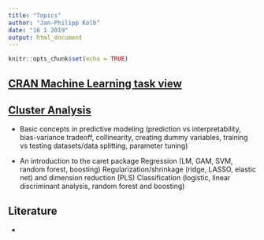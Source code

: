 ```yaml
---
title: "Topics"
author: "Jan-Philipp Kolb"
date: "16 1 2019"
output: html_document
---
```


```r
knitr::opts_chunk$set(echo = TRUE)
```

## [CRAN Machine Learning task view](https://cran.r-project.org/web/views/MachineLearning.html)





## [Cluster Analysis](http://zevross.com/blog/machine-learning-r-workshop/)


- Basic concepts in predictive modeling (prediction vs interpretability, bias-variance tradeoff, collinearity, creating dummy variables, training vs testing datasets/data splitting, parameter tuning)

- An introduction to the caret package
Regression (LM, GAM, SVM, random forest, boosting)
Regularization/shrinkage (ridge, LASSO, elastic net) and dimension reduction (PLS)
Classification (logistic, linear discriminant analysis, random forest and boosting)


<!--
https://www.hd-hub.de/course-dates/3-all/31-machine-learning-in-r-advanced-course

https://www.denbi.de/planned-training-course-2019
-->


## Literature

- 